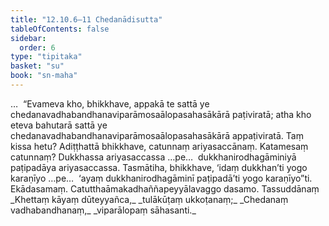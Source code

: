 ```yaml
---
title: "12.10.6–11 Chedanādisutta"
tableOfContents: false
sidebar:
  order: 6
type: "tipitaka"
basket: "su"
book: "sn-maha"
---
```



<DynamicBreadcrumb />

<Division number="1166–1171" book="sn-maha" bookNo="14">

<Paragraph number="2515" book="sn-maha">
…  “Evameva kho, bhikkhave, appakā te sattā ye chedanavadhabandhanaviparāmosaālopasahasākārā paṭiviratā; atha kho eteva bahutarā sattā ye chedanavadhabandhanaviparāmosaālopasahasākārā appaṭiviratā. Taṃ kissa hetu? Adiṭṭhattā bhikkhave, catunnaṃ ariyasaccānaṃ. Katamesaṃ catunnaṃ? Dukkhassa ariyasaccassa …pe…  dukkhanirodhagāminiyā paṭipadāya ariyasaccassa.
</Paragraph>

<Paragraph number="2516" book="sn-maha">
Tasmātiha, bhikkhave, ‘idaṃ dukkhan’ti yogo karaṇīyo …pe…  ‘ayaṃ dukkhanirodhagāminī paṭipadā’ti yogo karaṇīyo”ti.

</Paragraph>
</Division>

<Paragraph number="2517" type="center" book="sn-maha">
Ekādasamaṃ.



</Paragraph>

<Paragraph number="2518" type="center" book="sn-maha">
Catutthaāmakadhaññapeyyālavaggo dasamo.



</Paragraph>

<Paragraph number="2519" type="center" book="sn-maha">
Tassuddānaṃ


</Paragraph>

<Paragraph number="2520" type="verses" book="sn-maha">
_Khettaṃ kāyaṃ dūteyyañca,_  
_tulākūṭaṃ ukkoṭanaṃ;_  
_Chedanaṃ vadhabandhanaṃ,_  
_viparālopaṃ sāhasanti._
</Paragraph>